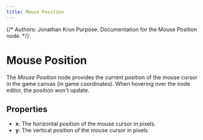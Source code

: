 ```yaml
---
title: Mouse Position
---
```


{/*
Authors: Jonathan Kron
Purpose: Documentation for the Mouse Position node.
*/}

# Mouse Position

The _Mouse Position_ node provides the current position of the mouse cursor in the game canvas (in game coordinates). When hovering over the node editor, the position won't update.

## Properties

- **x**: The horizontal position of the mouse cursor in pixels.
- **y**: The vertical position of the mouse cursor in pixels.

<DocsNodeEditor type="MousePosition" />
